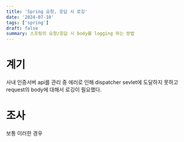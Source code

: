 ```yaml
---
title: 'Spring 요청, 응답 시 로깅'
date: '2024-07-10'
tags: ['spring']
draft: false
summary: 스프링의 요청/응답 시 body를 logging 하는 방법
---
```


<TOCInline toc={props.toc} toHeading={4} />

# 계기
사내 인증서버 api를 관리 중 에러로 인해 dispatcher sevlet에 도달하지 못하고 request의 body에 대해서 로깅이 필요했다.  


# 조사

보통 이러한 경우
